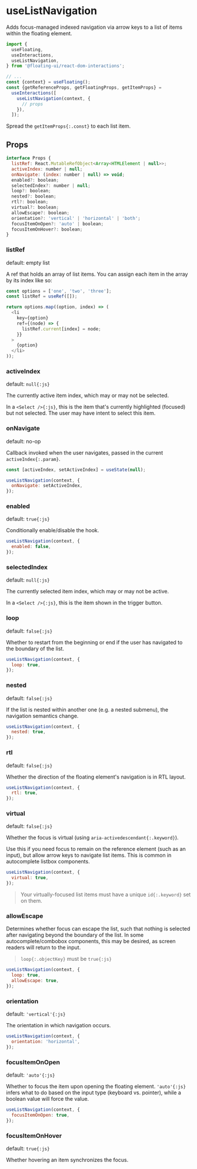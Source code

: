 # useListNavigation

Adds focus-managed indexed navigation via arrow keys to a list of
items within the floating element.

```js /useListNavigation/
import {
  useFloating,
  useInteractions,
  useListNavigation,
} from '@floating-ui/react-dom-interactions';

// ...
const {context} = useFloating();
const {getReferenceProps, getFloatingProps, getItemProps} =
  useInteractions([
    useListNavigation(context, {
      // props
    }),
  ]);
```

Spread the `getItemProps{:.const}` to each list item.

## Props

```js
interface Props {
  listRef: React.MutableRefObject<Array<HTMLElement | null>>;
  activeIndex: number | null;
  onNavigate: (index: number | null) => void;
  enabled?: boolean;
  selectedIndex?: number | null;
  loop?: boolean;
  nested?: boolean;
  rtl?: boolean;
  virtual?: boolean;
  allowEscape?: boolean;
  orientation?: 'vertical' | 'horizontal' | 'both';
  focusItemOnOpen?: 'auto' | boolean;
  focusItemOnHover?: boolean;
}
```

### listRef

default: empty list

A ref that holds an array of list items. You can assign each item
in the array by its index like so:

```js
const options = ['one', 'two', 'three'];
const listRef = useRef([]);

return options.map((option, index) => (
  <li
    key={option}
    ref={(node) => {
      listRef.current[index] = node;
    }}
  >
    {option}
  </li>
));
```

### activeIndex

default: `null{:js}`

The currently active item index, which may or may not be
selected.

In a `<Select />{:js}`, this is the item that's currently
highlighted (focused) but not selected. The user may have intent
to select this item.

### onNavigate

default: no-op

Callback invoked when the user navigates, passed in the current
`activeIndex{:.param}`.

```js
const [activeIndex, setActiveIndex] = useState(null);

useListNavigation(context, {
  onNavigate: setActiveIndex,
});
```

### enabled

default: `true{:js}`

Conditionally enable/disable the hook.

```js
useListNavigation(context, {
  enabled: false,
});
```

### selectedIndex

default: `null{:js}`

The currently selected item index, which may or may not be
active.

In a `<Select />{:js}`, this is the item shown in the trigger
button.

### loop

default: `false{:js}`

Whether to restart from the beginning or end if the user has
navigated to the boundary of the list.

```js
useListNavigation(context, {
  loop: true,
});
```

### nested

default: `false{:js}`

If the list is nested within another one (e.g. a nested submenu),
the navigation semantics change.

```js
useListNavigation(context, {
  nested: true,
});
```

### rtl

default: `false{:js}`

Whether the direction of the floating element's navigation is in
RTL layout.

```js
useListNavigation(context, {
  rtl: true,
});
```

### virtual

default: `false{:js}`

Whether the focus is virtual (using
`aria-activedescendant{:.keyword}`).

Use this if you need focus to remain on the reference element
(such as an input), but allow arrow keys to navigate list items.
This is common in autocomplete listbox components.

```js
useListNavigation(context, {
  virtual: true,
});
```

> Your virtually-focused list items must have a unique
> `id{:.keyword}` set on them.

### allowEscape

Determines whether focus can escape the list, such that nothing
is selected after navigating beyond the boundary of the list. In
some autocomplete/combobox components, this may be desired, as
screen readers will return to the input.

> `loop{:.objectKey}` must be `true{:js}`

```js
useListNavigation(context, {
  loop: true,
  allowEscape: true,
});
```

### orientation

default: `'vertical'{:js}`

The orientation in which navigation occurs.

```js
useListNavigation(context, {
  orientation: 'horizontal',
});
```

### focusItemOnOpen

default: `'auto'{:js}`

Whether to focus the item upon opening the floating element.
`'auto'{:js}` infers what to do based on the input type (keyboard
vs. pointer), while a boolean value will force the value.

```js
useListNavigation(context, {
  focusItemOnOpen: true,
});
```

### focusItemOnHover

default: `true{:js}`

Whether hovering an item synchronizes the focus.
